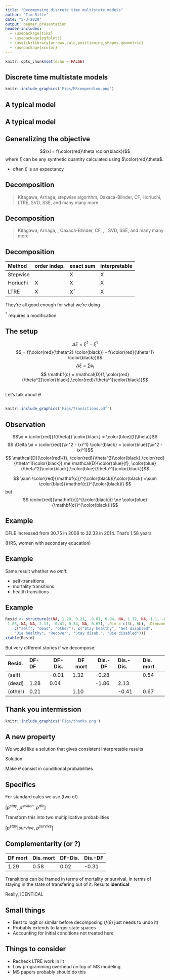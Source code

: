 ```yaml
---
title: "Decomposing discrete time multistate models"
author: "Tim Riffe"
date: "5-3-2020"
output: beamer_presentation
header-includes: 
  - \usepackage{tikz}
  - \usepackage{pgfplots}
  - \usetikzlibrary{arrows,calc,positioning,shapes.geometric}
  - \usepackage{xcolor}
---
```


```r
knitr::opts_chunk$set(echo = FALSE)
```

## Discrete time multistate models
```r
knitr::include_graphics('Figs/MScompendium.png')
```

## A typical model

\begin{tikzpicture}[scale=0.7, ->,>=stealth',shorten >=1pt,auto,node distance=3.5cm,
  thick,main node/.style={circle,draw},square/.style={regular polygon,regular polygon sides=4}]

  \node[main node] (1) at (0,0) [square,draw]{Healthy};
  \node[main node] (2) at (4,-2.5) [square,draw] {Disabled};
  \node[main node] (3) at (1.5,-6) [square,draw] {Dead};  

  \path[every node/.style={font=\sffamily\small}]
    
    (1) edge node [left] {} (3)
   	(1) edge [bend right] node [left] {} (2)
    
    (2) edge node [right] {} (3)
    (2) edge [bend right] node [left] {} (1)
    
    (1) edge [loop left] node {} (1)
    (2) edge [loop right] node {} (2)
    (3) edge [loop below] node {} (3)
 
    ;
\end{tikzpicture}

## A typical model

\begin{tikzpicture}[scale=0.7, ->,>=stealth',shorten >=1pt,auto,node distance=3.5cm,
  thick,main node/.style={circle,draw},square/.style={regular polygon,regular polygon sides=4}]

  \node[main node] (1) at (0,0) [square,draw]{Healthy};
  \node[main node] (2) at (4,-2.5) [square,draw] {Disabled};
  \node[main node] (3) at (1.5,-6) [square,draw] {Dead};  

  \path[every node/.style={font=\sffamily\small}]
    
    (1) edge node [left] {} (3)
   	(1) edge [bend right, red] node [left] {} (2)
    
    (2) edge node [right] {} (3)
    (2) edge [bend right, red] node [left] {} (1)
    
    (1) edge [loop left, red] node {} (1)
    (2) edge [loop right, red] node {} (2)
    (3) edge [loop below] node {} (3)
 
    ;
\end{tikzpicture}

## Generalizing the objective

\Large
$$\xi = f(\color{red}\theta \color{black})$$
\pause
where $\xi$ can be any synthetic quantity calculated using $\color{red}\theta$.

- often $\xi$ is an expectancy


## Decomposition

> Kitagawa, Arriaga, stepwise algorithm, Oaxaca-Blinder, CF, Horiuchi, LTRE, SVD, SSE, and many many more

## Decomposition

> Kitagawa, Arriaga, \textcolor{red}{stepwise algorithm}, Oaxaca-Blinder, CF, \textcolor{red}{Horiuchi}, \textcolor{red}{LTRE}, SVD, SSE, and many many more

## Decomposition

Method     order indep.   exact sum    interpretable
--------   ------------   ----------   ---------
Stepwise                    X           X
Horiuchi    X               X           X
LTRE        X               X$^\dagger$ X

\pause
They're all \color{blue}good enough \color{black} for what we're doing

\small $^\dagger$ requires a modification 

## The setup
\Large
$$ \Delta \xi = \xi^2 - \xi^1$$
\pause
$$ = f(\color{red}{\theta^2} \color{black}) - f(\color{red}{\theta^1} \color{black})$$
\pause
$$ \Delta\xi = \sum \mathbf{c}_i$$
\pause
$$ \mathbf{c} = \mathcal{D}(f, \color{red}{\theta^2}\color{black},\color{red}{\theta^1}\color{black})$$

## 
\Huge
\centering
Let's talk about \color{red}$\theta$

## 
```r
knitr::include_graphics('Figs/Transitions.pdf')
```


## 
\definecolor{gray}{RGB}{100,100,100}
\begin{minipage}{.48\linewidth}
\resizebox{\textwidth}{!}{%
\begin{tikzpicture}[ ->,>=stealth',shorten >=1pt,auto,node distance=1.5cm,
  thick,main node/.style={circle,draw},square/.style={regular polygon,regular polygon sides=4}]

  \node[main node] (1) at (0,0) [square,draw]{Healthy};
  \node[main node] (2) at (4,-2.5) [square,draw] {Disabled};
  \node[main node] (3) at (1.5,-6) [square,draw] {Dead};  

  \path[every node/.style={font=\sffamily\small}]
    
    (1) edge [gray] node [left] {} (3)
   	(1) edge [bend right, red] node [left] {} (2)
    
    (2) edge [gray] node [right] {} (3)
    (2) edge [bend right, red] node [left] {} (1)
    
    (1) edge [loop left, red] node {} (1)
    (2) edge [loop right, red] node {} (2)
    (3) edge [loop below, gray] node {} (3)
 
    ;
\end{tikzpicture}
}
\end{minipage}
\begin{minipage}{.48\linewidth}
\resizebox{\textwidth}{!}{%
\begin{tikzpicture}[->,>=stealth',shorten >=1pt,auto,node distance=3.5cm,
  thick,main node/.style={circle,draw},square/.style={regular polygon,regular polygon sides=4}]

  \node[main node] (1) at (0,0) [square,draw]{Healthy};
  \node[main node] (2) at (4,-2.5) [square,draw] {Disabled};
  \node[main node] (3) at (1.5,-6) [square,draw] {Dead};  

  \path[every node/.style={font=\sffamily\small}]
    
    (1) edge [blue] node [left] {} (3)
   	(1) edge [bend right, blue] node [left] {} (2)
    
    (2) edge [blue] node [right] {} (3)
    (2) edge [bend right, blue] node [left] {} (1)
    
    (1) edge [loop left, gray] node {} (1)
    (2) edge [loop right, gray] node {} (2)
    (3) edge [loop below, gray] node {} (3)
 
    ;
\end{tikzpicture}
}
\end{minipage}

## Observation
\Large
$$\xi = \color{red}{f(\theta)} \color{black} = \color{blue}{f(\theta)}$$
\pause
$$ \Delta \xi = \color{red}{\xi^2 - \xi^1} \color{black} = \color{blue}{\xi^2 - \xi^1}$$
\pause
$$ \mathcal{D}(\color{red}{f}, \color{red}{\theta^2}\color{black},\color{red}{\theta^1}\color{black}) \ne \mathcal{D}(\color{blue}{f}, \color{blue}{\theta^2}\color{black},\color{blue}{\theta^1}\color{black})$$

$$ \sum \color{red}{\mathbf{c}}^{\color{black}i}\color{black} =\sum \color{blue}{\mathbf{c}}^{\color{black}i} $$
but
$$
\color{red}{\mathbf{c}}^{\color{black}i} \ne \color{blue}{\mathbf{c}}^{\color{black}i}$$

## Example

\Large
DFLE increased from 30.75 in 2006 to 32.33 in 2014.
That's 1.58 years

\bigskip
\bigskip
\small (HRS, women with secondary education)

## Example

\Large
Same result whether we *omit*:

- self-transitions
- mortality transitions
- health transitions

## Example

```r
Resid <- structure(c(NA, 1.28, 0.21, -0.01, 0.04, NA, 1.32, NA, 1.1, -0.28, 
-1.86, NA, NA, 2.13, -0.41, 0.54, NA, 0.67), .Dim = c(3L, 6L), .Dimnames = list(
    c("self", "dead", "other"), c("Stay healthy", "Get disabled", 
    "Die healthy", "Recover", "Stay disab.", "Die disabled")))
xtable(Resid)
```
\Large
But very different stories if we decompose:

\normalsize
Resid.     DF-DF    DF-Dis.   DF mort  Dis.-DF  Dis.-Dis.   Dis. mort
--------   ------   -------   -------  -------  ----------  ---------- 
(self)              -0.01     1.32     -0.28                0.54 
(dead)      1.28    0.04               -1.86    2.13 
(other)     0.21              1.10              -0.41       0.67 

## Thank you intermission
\centering
```r
knitr::include_graphics('Figs/thanks.png')
```

## A new property

\Large
We would like a solution that gives consistent interpretable results
\pause

\bigskip

\Huge
Solution

\bigskip

\Large
\pause
Make $\theta$ consist in conditional probabilities

## Specifics

\Large
For standard calcs we use (two of) 

[$p^{stay}$, $p^{switch}$, $p^{die}$]

\pause
Transform this into two multiplicative probabilities 

[$p^{stay} | survive$, $p^{survive}$]

## Complementarity (or \emph{symmetry}?)

DF mort   Dis. mort   DF-Dis.       Dis.-DF
-------   ------      -----------   --------
1.29      0.58        0.02          -0.31

\pause

Transitions can be framed in terms of mortality or survival, in terms of staying in the state of transfering out of it. Results \color{blue}**identical**

\pause
\Huge
\color{blue} Really, IDENTICAL

## Small things

- Best to logit or similar before decomposing ($f(\theta)$ just needs to undo it)
- Probably extends to larger state spaces
- Accounting for initial conditions not treated here

## Things to consider

- Recheck LTRE work in lit
- Low programming overhead on top of MS modeling
- MS papers probably should do this








